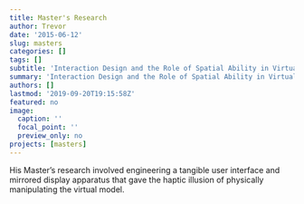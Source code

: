 ```yaml
---
title: Master's Research
author: Trevor
date: '2015-06-12'
slug: masters
categories: []
tags: []
subtitle: 'Interaction Design and the Role of Spatial Ability in Virtual Molecule Manipulation Performance'
summary: 'Interaction Design and the Role of Spatial Ability in Virtual Molecule Manipulation Performance'
authors: []
lastmod: '2019-09-20T19:15:58Z'
featured: no
image:
  caption: ''
  focal_point: ''
  preview_only: no
projects: [masters]
---
```

His Master's research involved engineering a tangible user interface and mirrored display apparatus that gave the haptic illusion of physically manipulating the virtual model.